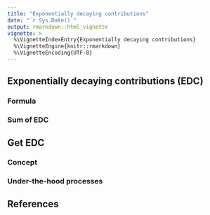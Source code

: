 ```yaml
---
title: "Exponentially decaying contributions"
date: "`r Sys.Date()`"
output: rmarkdown::html_vignette
vignette: >
  %\VignetteIndexEntry{Exponentially decaying contributions}
  %\VignetteEngine{knitr::rmarkdown}
  %\VignetteEncoding{UTF-8}
---
```




## Exponentially decaying contributions (EDC)
### Formula




### Sum of EDC



## Get EDC
### Concept



### Under-the-hood processes






## References
